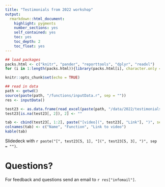 ```yaml
---
title: "Testimonials from 2022 workshop"
output: 
  rmarkdown::html_document:
    highlight: pygments
    number_sections: yes
    self_contained: yes
    toc: yes
    toc_depth: 2
    toc_float: yes
---
```


```r
## load packages
packs.html <- c("knitr", "pander", "reporttools", "dplyr", "readxl")
for (i in 1:length(packs.html)){library(packs.html[i], character.only = TRUE)}

knitr::opts_chunk$set(echo = TRUE)

## read in data
path <- getwd()
source(paste(path, "/functions/inputData.r", sep = ""))
res <- inputData()

test23 <- as.data.frame(read_excel(paste(path, "/data/2022/testimonials2022.xlsx", sep = ""), col_types = NULL))
test23[is.na(test23[, 2]), 2] <- ""
```

```r
tab <- cbind(test23[, 1:2], paste("[video](", test23[, "Link"], ")", sep = ""))[1:4, ]
colnames(tab) <- c("Name", "Function", "Link to video")
kable(tab)
```

Slidedeck with `r paste("[", test23[5, 1], "](", test23[5, 3], ")", sep = "")`.

# Questions?

For feedback and questions send an email to `r res["infomail"]`.



